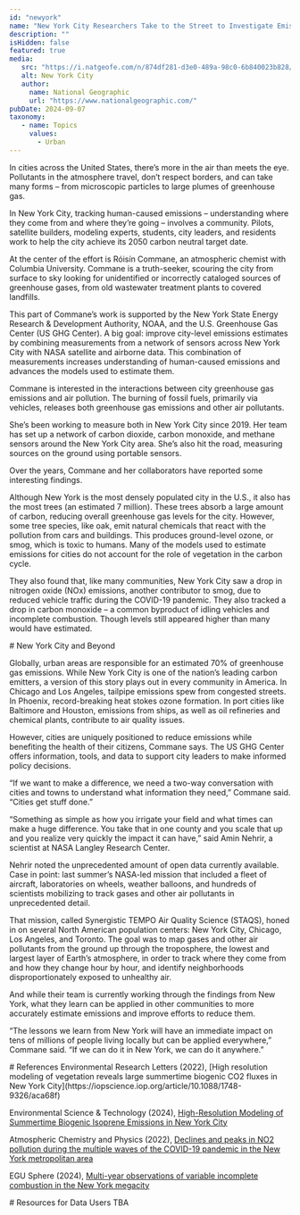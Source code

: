 ```yaml
---
id: "newyork"
name: "New York City Researchers Take to the Street to Investigate Emissions"
description: ""
isHidden: false
featured: true
media:
   src: "https://i.natgeofe.com/n/874df281-d3e0-489a-98c0-6b840023b828/newyork_NationalGeographic_2328428.jpg"
   alt: New York City
   author:
     name: National Geographic
     url: "https://www.nationalgeographic.com/"
pubDate: 2024-09-07
taxonomy:
   - name: Topics
     values:
       - Urban
---
```


<Block>
    <Prose>
        <p>In cities across the United States, there’s more in the air than meets the eye. Pollutants in the atmosphere travel, don’t respect borders, and can take many forms – from microscopic particles to large plumes of greenhouse gas.</p>
        <p>In New York City, tracking human-caused emissions – understanding where they come from and where they’re going – involves a community. Pilots, satellite builders, modeling experts, students, city leaders, and residents work to help the city achieve its 2050 carbon neutral target date.</p>
        <p>At the center of the effort is Róisín Commane, an atmospheric chemist with Columbia University. Commane is a truth-seeker, scouring the city from surface to sky looking for unidentified or incorrectly cataloged sources of greenhouse gases, from old wastewater treatment plants to covered landfills.</p>
        <p>This part of Commane’s work is supported by the New York State Energy Research & Development Authority, NOAA, and the U.S. Greenhouse Gas Center (US GHG Center). A big goal: improve city-level emissions estimates by combining measurements from a network of sensors across New York City with NASA satellite and airborne data. This combination of measurements increases understanding of human-caused emissions and advances the models used to estimate them.</p>
        <p>Commane is interested in the interactions between city greenhouse gas emissions and air pollution. The burning of fossil fuels, primarily via vehicles, releases both greenhouse gas emissions and other air pollutants.</p>
        <p>She’s been working to measure both in New York City since 2019. Her team has set up a network of carbon dioxide, carbon monoxide, and methane sensors around the New York City area. She’s also hit the road, measuring sources on the ground using portable sensors.</p>
        <p>Over the years, Commane and her collaborators have reported some interesting findings.</p>
        <p>Although New York is the most densely populated city in the U.S., it also has the most trees (an estimated 7 million). These trees absorb a large amount of carbon, reducing overall greenhouse gas levels for the city. However, some tree species, like oak, emit natural chemicals that react with the pollution from cars and buildings. This produces ground-level ozone, or smog, which is toxic to humans. Many of the models used to estimate emissions for cities do not account for the role of vegetation in the carbon cycle.</p> 
        <p>They also found that, like many communities, New York City saw a drop in nitrogen oxide (NOx) emissions, another contributor to smog, due to reduced vehicle traffic during the COVID-19 pandemic. They also tracked a drop in carbon monoxide – a common byproduct of idling vehicles and incomplete combustion. Though levels still appeared higher than many would have estimated.</p>
    </Prose>

</Block>

<Block>
  <Prose>
    # New York City and Beyond
    <p>Globally, urban areas are responsible for an estimated 70% of greenhouse gas emissions. While New York City is one of the nation’s leading carbon emitters, a version of this story plays out in every community in America. In Chicago and Los Angeles, tailpipe emissions spew from congested streets. In Phoenix, record-breaking heat stokes ozone formation. In port cities like Baltimore and Houston, emissions from ships, as well as oil refineries and chemical plants, contribute to air quality issues.</p>
    <p>However, cities are uniquely positioned to reduce emissions while benefiting the health of their citizens, Commane says. The US GHG Center offers information, tools, and data to support city leaders to make informed policy decisions.</p>
    <p>“If we want to make a difference, we need a two-way conversation with cities and towns to understand what information they need,” Commane said. “Cities get stuff done.”</p>
    <p>“Something as simple as how you irrigate your field and what times can make a huge difference. You take that in one county and you scale that up and you realize very quickly the impact it can have,” said Amin Nehrir, a scientist at NASA Langley Research Center.</p>
    <p>Nehrir noted the unprecedented amount of open data currently available. Case in point: last summer’s NASA-led mission that included a fleet of aircraft, laboratories on wheels, weather balloons, and hundreds of scientists mobilizing to track gases and other air pollutants in unprecedented detail.</p>
    <p>That mission, called Synergistic TEMPO Air Quality Science (STAQS), honed in on several North American population centers: New York City, Chicago, Los Angeles, and Toronto. The goal was to map gases and other air pollutants from the ground up through the troposphere, the lowest and largest layer of Earth’s atmosphere, in order to track where they come from and how they change hour by hour, and identify neighborhoods disproportionately exposed to unhealthy air.</p>
    <p>And while their team is currently working through the findings from New York, what they learn can be applied in other communities to more accurately estimate emissions and improve efforts to reduce them.</p>
    <p>“The lessons we learn from New York will have an immediate impact on tens of millions of people living locally but can be applied everywhere,” Commane said. “If we can do it in New York, we can do it anywhere.”</p>
  </Prose>
</Block>

<Block>
  <Prose>
  # References
  Environmental Research Letters (2022), [High resolution modeling of vegetation reveals large summertime biogenic CO2 fluxes in New York City](https://iopscience.iop.org/article/10.1088/1748-9326/aca68f)

  Environmental Science & Technology (2024), [High-Resolution Modeling of Summertime Biogenic Isoprene Emissions in New York City](https://pubs.acs.org/doi/10.1021/acs.est.4c00495)

  Atmospheric Chemistry and Physics (2022), [Declines and peaks in NO2 pollution during the multiple waves of the COVID-19 pandemic in the New York metropolitan area](https://acp.copernicus.org/articles/22/2399/2022/)

  EGU Sphere (2024), [Multi-year observations of variable incomplete combustion in the New York megacity](https://egusphere.copernicus.org/preprints/2024/egusphere-2024-83/)
  </Prose>
</Block>

<Block>
  <Prose>
  # Resources for Data Users
  TBA
  </Prose>
</Block>